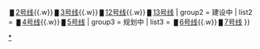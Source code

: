 {{Navbox
|name    = 大连市城市轨道交通
|title   =  [[大连地铁]]线路
| group1 = 运营中
| list1  = <span style="color:{{大连地铁颜色|1号线}};font-size:smaller;">&nbsp;█&nbsp;</span>[[大连地铁1号线|1号线]]{{.w}}<span style="color:{{大连地铁颜色|2号线}};font-size:smaller;">&nbsp;█&nbsp;</span>[[大连地铁2号线|2号线]]{{.w}}<span style="color:{{大连地铁颜色|3号线}};font-size:smaller;">&nbsp;█&nbsp;</span>[[大连地铁3号线|3号线]]{{.w}}<span style="color:{{大连地铁颜色|12号线}};font-size:smaller;">&nbsp;█&nbsp;</span>[[大连地铁12号线|12号线]]{{.w}}<span style="color:{{大连地铁颜色|13号线}};font-size:smaller;">&nbsp;█&nbsp;</span>[[大连地铁13号线|13号线]]
| group2 = 建设中
| list2  = <span style="color:{{大连地铁颜色|4号线}};font-size:smaller;">&nbsp;█&nbsp;</span>[[大连地铁4号线|4号线]]{{.w}}<span style="color:{{大连地铁颜色|5号线}};font-size:smaller;">&nbsp;█&nbsp;</span>[[大连地铁5号线|5号线]]
| group3 = 规划中
| list3  = <span style="color:{{大连地铁颜色|6号线}};font-size:smaller;">&nbsp;█&nbsp;</span>[[大连地铁6号线|6号线]]{{.w}}<span style="color:{{大连地铁颜色|7号线}};font-size:smaller;">&nbsp;█&nbsp;</span>[[大连地铁7号线|7号线]]
}}<noinclude>
[[Category:大连地铁模板|*]]
</noinclude>